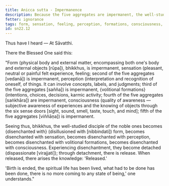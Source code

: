 ```yaml
---
title: Anicca sutta - Impermanence
description: Because the five aggregates are impermanent, the well-studied disciple of the noble ones becomes disenchanted with form, sensation, perception, volitional formations, and consciousness.
fetter: ignorance
tags: form, sensation, feeling, perception, formations, consciousness, impermanence, disenchantment, detachment, release, liberation, sn, sn22-34, sn22
id: sn22.12
---
```


Thus have I heard — At Sāvatthi.

There the Blessed One said this:

"Form (physical body and external matter, encompassing both one's body and external objects [rūpa]), bhikkhus, is impermanent, sensation (pleasant, neutral or painful felt experience, feeling; second of the five aggregates [vedanā]) is impermanent, perception (interpretation and recognition of oneself, of things. It can involve concepts, labels, and judgments; third of the five aggregates [sañña]) is impermanent, \{volitional formations} (intentions, choices, decisions, karmic activity; fourth of the five aggregates [saṅkhāra]) are impermanent, consciousness (quality of awareness — subjective awareness of experiences and the knowing of objects through the six sense doors [sight, sound, smell, taste, touch, and mind]; fifth of the five aggregates [viññāṇa]) is impermanent.

Seeing thus, bhikkhus, the well-studied disciple of the noble ones becomes \{disenchanted with} (disillusioned with [nibbindati]) form, becomes disenchanted with sensation, becomes disenchanted with perception, becomes disenchanted with volitional formations, becomes disenchanted with consciousness. Experiencing disenchantment, they become detached (dispassionate [virajjati]); through detachment, there is release. When released, there arises the knowledge: 'Released.'

'Birth is ended, the spiritual life has been lived, what had to be done has been done, there is no more coming to any state of being,' one understands."